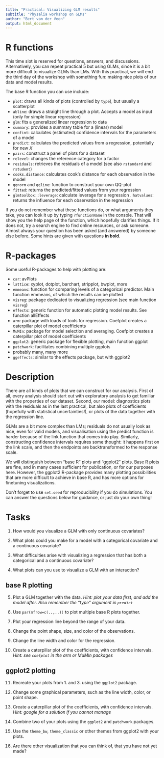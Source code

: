 ```yaml
---
title: "Practical: Visualizing GLM results"
subtitle: "Physalia workshop on GLMs"
author: "Bert van der Veen"
output: html_document
---
```


# R functions

This time slot is reserved for questions, answers, and discussions. Alternatively, you can repeat practical 5 but using GLMs, since it is a bit more difficult to visualize GLMs than LMs. With this practical, we will end the third day of the workshop with something fun: making nice plots of our data and model results. 

The base R function you can use include:

- `plot`: draws all kinds of plots (controlled by `type`), but usually a scatterplot
- `abline`: draws a straight line through a plot. Accepts a model as input (only for simple linear regression)
- `glm`: fits a generalized linear regression to data
- `summary`: provides a summary table for a (linear) model
- `confint`: calculates (estimated) confidence intervals for the parameters of a model
- `predict`: calculates the predicted values from a regression, potentially for new $X$
- `pairs`: construct a panel of plots for a dataset
- `relevel`: changes the reference category for a factor
- `residuals`: retrieves the residuals of a model (see also `rstandard` and `rstudent`)
- `cooks.distance`: calculates cook's distance for each observation in the model
- `qqnorm` and `qqline`: function to construct your own QQ-plot
- `fitted`: returns the predicted/fitted values from your regression
- `glmtoolbox::leverage`: calculate leverage for a regression
. `hatvalues`: returns the influence for each observation in the regression  

If you do not remember what these functions do, or what arguments they take, you can look it up by typing `?functionName` in the console. That will show you the help page of the function, which hopefully clarifies things. If it does not, try a search engine to find online resources, or ask someone. Almost always your question has been asked (and answered) by someone else before. Some hints are given with questions **in bold**.

# R-packages

Some useful R-packages to help with plotting are:

- `car`: avPlots
- `lattice`: xyplot, dotplot, barchart, stripplot, bwplot, more
- `emmeans`: function for comparing levels of a categorical predictor. Main function emmeans, of which the results  can be plotted
- `visreg`: package dedicated to visualizing regression (see main function `visreg`)
- `effects`: generic function for automatic plotting model results. See function allEffects
- `arm`: package with loads of tools for regression. Coefplot creates a caterpillar plot of model coefficients
- `MuMIn`: package for model selection and averaging. Coefplot creates a caterpillar plot of model coefficients
- `ggplot2`: generic package for flexible plotting, main function ggplot
- `patchwork`: facilitates combining multiple ggplots
- probably many, many more
- `ggeffects`: similar to the effects package, but with ggplot2

# Description

There are all kinds of plots that we can construct for our analysis. First of all, every analysis should start out with exploratory analysis to get familiar with the properties of our dataset. Second, our model: diagnostics plots with the residuals as in the last practical, but also plots of coefficients (hopefully with statistical uncertainties!), or plots of the data together with the regression line.

GLMs are a bit more complex than LMs; residuals do not usually look as nice, even for valid models, and visualisation using the predict function is harder because of the link function that comes into play. Similarly, constructing confidence intervals requires some thought: it happens first on the link scale, and then the endpoints are backtransformed to the response scale.

We will distinguish between "base R" plots and "ggplot2" plots. Base R plots are fine, and in many cases sufficient for publication, or for our purposes here. However, the ggplot2 R-package provides many plotting possibilities that are more difficult to achieve in base R, and has more options for finetuning visualizations.

Don't forget to use `set.seed` for reproducibility if you do simulations. You can answer the questions below for guidance, or just do your own thing!

# Tasks

1. How would you visualize a GLM with only continuous covariates?

2. What plots could you make for a model with a categorical covariate and a continuous covariate?

3. What difficulties arise with visualizing a regression that has both a categorical and a continuous covariate?

4. What plots can you use to visualize a GLM with an interaction?

## base R plotting

5. Plot a GLM together with the data. *Hint: plot your data first, and add the model after. Also remember the "type" argument in `predict`*

6. Use `par(mfrow=c(..,..))` to plot multiple base R plots together.

7. Plot your regression line beyond the range of your data.

8. Change the point shape, size, and color of the observations.

9. Change the line width and color for the regression.

10. Create a caterpillar plot of the coefficients, with confidence intervals. *Hint: see `coefplot` in the arm or MuMIn packages*

## ggplot2 plotting

11. Recreate your plots from 1. and 3. using the `ggplot2` package.

12. Change some graphical parameters, such as the line width, color, or point shape.

13. Create a caterpillar plot of the coefficients, with confidence intervals. *Hint: google for a solution if you cannot manage*

14. Combine two of your plots using the `ggplot2` and `patchwork` packages.

15. Use the `theme_bw`, `theme_classic` or other themes from ggplot2 with your plots.

16. Are there other visualization that you can think of, that you have not yet made?